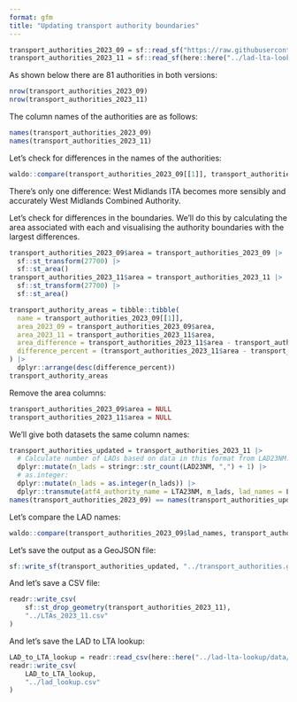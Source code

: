 ```yaml
---
format: gfm
title: "Updating transport authority boundaries"
---
```



```r
transport_authorities_2023_09 = sf::read_sf("https://raw.githubusercontent.com/acteng/boundaries/327fd512559eef37675aa1e2906d22a43b0525e3/transport_authorities.geojson")
transport_authorities_2023_11 = sf::read_sf(here::here("../lad-lta-lookup/data/lta_2023_11.geojson"))
```

As shown below there are 81 authorities in both versions:

```r
nrow(transport_authorities_2023_09)
nrow(transport_authorities_2023_11)
```

The column names of the authorities are as follows:

```r
names(transport_authorities_2023_09)
names(transport_authorities_2023_11)
```

Let's check for differences in the names of the authorities:

```r
waldo::compare(transport_authorities_2023_09[[1]], transport_authorities_2023_11[[1]])
```

There's only one difference: West Midlands ITA becomes more sensibly and accurately West Midlands Combined Authority.

Let's check for differences in the boundaries.
We'll do this by calculating the area associated with each and visualising the authority boundaries with the largest differences.

```r
transport_authorities_2023_09$area = transport_authorities_2023_09 |>
  sf::st_transform(27700) |>
  sf::st_area()
transport_authorities_2023_11$area = transport_authorities_2023_11 |>
  sf::st_transform(27700) |>
  sf::st_area()
```

```r
transport_authority_areas = tibble::tibble(
  name = transport_authorities_2023_09[[1]],
  area_2023_09 = transport_authorities_2023_09$area,
  area_2023_11 = transport_authorities_2023_11$area,
  area_difference = transport_authorities_2023_11$area - transport_authorities_2023_09$area,
  difference_percent = (transport_authorities_2023_11$area - transport_authorities_2023_09$area) / transport_authorities_2023_09$area * 100
) |>
  dplyr::arrange(desc(difference_percent))
transport_authority_areas
```

Remove the area columns:

```r
transport_authorities_2023_09$area = NULL
transport_authorities_2023_11$area = NULL
```


We'll give both datasets the same column names:

```r
transport_authorities_updated = transport_authorities_2023_11 |>
  # Calculate number of LADs based on data in this format from LAD23NM: "Bedford, Blackburn":
  dplyr::mutate(n_lads = stringr::str_count(LAD23NM, ",") + 1) |>
  # as.integer:
  dplyr::mutate(n_lads = as.integer(n_lads)) |>
  dplyr::transmute(atf4_authority_name = LTA23NM, n_lads, lad_names = LAD23NM)
names(transport_authorities_2023_09) == names(transport_authorities_updated)
```

Let's compare the LAD names:

```r
waldo::compare(transport_authorities_2023_09$lad_names, transport_authorities_updated$lad_names)
```

Let's save the output as a GeoJSON file:

```r
sf::write_sf(transport_authorities_updated, "../transport_authorities.geojson", delete_dsn = TRUE)
```

And let's save a CSV file:

```r
readr::write_csv(
    sf::st_drop_geometry(transport_authorities_2023_11),
    "../LTAs_2023_11.csv"
)
```

And let's save the LAD to LTA lookup:

```r
LAD_to_LTA_lookup = readr::read_csv(here::here("../lad-lta-lookup/data/lad_lookup.csv"))
readr::write_csv(
    LAD_to_LTA_lookup,
    "../lad_lookup.csv"
)
```